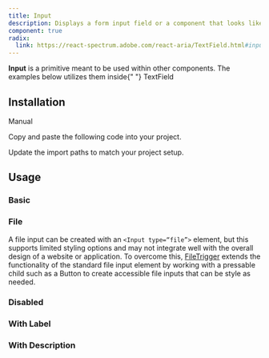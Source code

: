```yaml
---
title: Input
description: Displays a form input field or a component that looks like an input field.
component: true
radix:
  link: https://react-spectrum.adobe.com/react-aria/TextField.html#input
---
```


<Callout type="danger">
  <b>Input</b> is a primitive meant to be used within other components. The
  examples below utilizes them inside{" "}
  <Link href="../../../docs/components/textfield">TextField</Link>
</Callout>

<ComponentPreview name="input-demo" className="[&_input]:max-w-xs" />

## Installation

<Tabs defaultValue="manual">

<TabsList>
  <TabsTrigger value="manual">Manual</TabsTrigger>
</TabsList>

<TabsContent value="manual">

<Steps>

<Step>Copy and paste the following code into your project.</Step>

<ComponentSource name="input" />

<Step>Update the import paths to match your project setup.</Step>

</Steps>

</TabsContent>

</Tabs>

## Usage

### Basic

<ComponentPreview name="input-demo" className="[&_input]:max-w-xs" />

### File

A file input can be created with an `<Input type=“file”>` element, but this supports limited styling options and may not integrate well with the overall design of a website or application.
To overcome this, [FileTrigger](../../../docs/components/file-trigger) extends the functionality of the standard file input element by working with a pressable child such as a Button to create accessible file inputs that can be style as needed.

<ComponentPreview name="input-file" className="[&_input]:max-w-xs" />

### Disabled

<ComponentPreview name="input-disabled" className="[&_input]:max-w-xs" />

### With Label

<ComponentPreview name="textfield-demo" />

### With Description

<ComponentPreview name="textfield-desc" />
